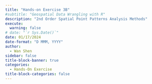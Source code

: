 ```yaml
---
title: "Hands-on Exercise 3B"
#subtitle: "Geospatial Data Wrangling with R"
description: "2nd Order Spatial Point Patterns Analysis Methods"
execute: 
  warning: false
# date: "`r Sys.Date()`"
date: 01/17/2024
date-format: "D MMM, YYYY" 
author: 
  - Wan Shen
sidebar: false
title-block-banner: true
categories:
  - Hands-On Exercise
title-block-categories: false
---
```

